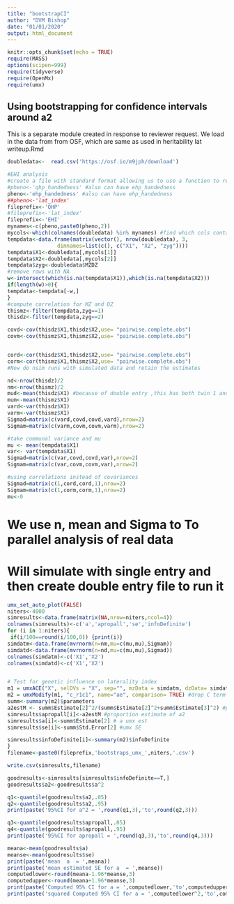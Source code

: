 ```yaml
---
title: "bootstrapCI"
author: "DVM Bishop"
date: "01/01/2020"
output: html_document
---
```


```r
knitr::opts_chunk$set(echo = TRUE)
require(MASS)
options(scipen=999)
require(tidyverse)
require(OpenMx)
require(umx)
```

## Using bootstrapping for confidence intervals around a2

This is a separate module created in response to reviewer request.
We load in the data from from OSF, which are same as used in heritability lat writeup.Rmd

```r
doubledata<-  read.csv('https://osf.io/m9jph/download') 
```

```r

#EHI analysis
#create a file with standard format allowing us to use a function to repeat analysis across phenotypes
#pheno<-'qhp_handedness' #also can have ehp_handedness
pheno<-'ehp_handedness' #also can have ehp_handedness
##pheno<-'lat_index'
fileprefix<-'QHP'
#fileprefix<-'lat_index'
fileprefix<-'EHI'
mynames<-c(pheno,paste0(pheno,2))
mycols<-which(colnames(doubledata) %in% mynames) #find which cols contain twin data
tempdata<-data.frame(matrix(vector(), nrow(doubledata), 3,
                dimnames=list(c(), c("X1", "X2", "zyg"))))
tempdata$X1<-doubledata[,mycols[1]]
tempdata$X2<-doubledata[,mycols[2]]
tempdata$zyg<-doubledata$MZDZ
#remove rows with NA
w<-intersect(which(is.na(tempdata$X1)),which(is.na(tempdata$X2)))
if(length(w)>0){
tempdata<-tempdata[-w,]
}
#compute correlation for MZ and DZ
thismz<-filter(tempdata,zyg==1)
thisdz<-filter(tempdata,zyg==2)

covd<-cov(thisdz$X1,thisdz$X2,use= "pairwise.complete.obs")
covm<-cov(thismz$X1,thismz$X2,use= "pairwise.complete.obs")


cord<-cor(thisdz$X1,thisdz$X2,use= "pairwise.complete.obs")
corm<-cor(thismz$X1,thismz$X2,use= "pairwise.complete.obs")
#Now do nsim runs with simulated data and retain the estimates

nd<-nrow(thisdz)/2
nm<-nrow(thismz)/2
mud<-mean(thisdz$X1) #because of double entry ,this has both twin 1 and 2 included
mum<-mean(thismz$X1)
vard<-var(thisdz$X1)
varm<-var(thismz$X1)
Sigmad=matrix(c(vard,covd,covd,vard),nrow=2)
Sigmam=matrix(c(varm,covm,covm,varm),nrow=2)

#take communal variance and mu
mu <- mean(tempdata$X1)
var<- var(tempdata$X1)
Sigmad=matrix(c(var,covd,covd,var),nrow=2)
Sigmam=matrix(c(var,covm,covm,var),nrow=2)

#using correlations instead of covariances
Sigmad=matrix(c(1,cord,cord,1),nrow=2)
Sigmam=matrix(c(1,corm,corm,1),nrow=2)
mu<-0
```
# We use n, mean and Sigma to To parallel analysis of real data
# Will simulate with single entry and then create double entry file to run it

```r
umx_set_auto_plot(FALSE)
niters<-4000
simresults<-data.frame(matrix(NA,nrow=niters,ncol=4))
colnames(simresults)<-c('a','apropall','se','infoDefinite')
for (i in 1:niters){
 if(i/100==round(i/100,0)) {print(i)}
simdatm<-data.frame(mvrnorm(n=nm,mu=c(mu,mu),Sigmam))
simdatd<-data.frame(mvrnorm(n=nd,mu=c(mu,mu),Sigmad))
colnames(simdatm)<-c('X1','X2')
colnames(simdatd)<-c('X1','X2')


# Test for genetic influence on laterality index
m1 = umxACE("X", selDVs = "X", sep="", mzData = simdatm, dzData= simdatd)
m2 = umxModify(m1, "c_r1c1", name="ae", comparison= TRUE) #drop C term - this is our starting model
summ<-summary(m2)$parameters
a2estM <- summ$Estimate[2]^2/(summ$Estimate[2]^2+summ$Estimate[3]^2) #proportion of sumsq assoc with a2
simresults$apropall[i]<-a2estM #proportion estimate of a2
simresults$a[i]<-summ$Estimate[2] # a umx est
simresults$se[i]<-summ$Std.Error[2] #umx SE

simresults$infoDefinite[i]<-summary(m2)$infoDefinite
} 
filename<-paste0(fileprefix,'bootstraps_umx_',niters,'.csv')

write.csv(simresults,filename)

goodresults<-simresults[simresults$infoDefinite==T,]
goodresults$a2<-goodresults$a^2

q1<-quantile(goodresults$a2,.05)
q2<-quantile(goodresults$a2,.95)
print(paste('95%CI for a^2 = ',round(q1,3),'to',round(q2,3)))

q3<-quantile(goodresults$apropall,.05)
q4<-quantile(goodresults$apropall,.95)
print(paste('95%CI for apropall = ',round(q3,3),'to',round(q4,3)))

meana<-mean(goodresults$a)
meanse<-mean(goodresults$se)
print(paste('mean  a  = ',meana))
print(paste('mean estimated SE for a  = ',meanse))
computedlower<-round(meana-1.96*meanse,3)
computedupper<-round(meana+1.96*meanse,3)
print(paste('Computed 95% CI for a = ',computedlower,'to',computedupper))
print(paste('squared Computed 95% CI for a = ',computedlower^2,'to',computedupper^2))
       
```

